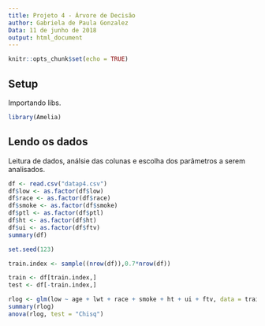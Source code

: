 ```yaml
---
title: Projeto 4 - Árvore de Decisão
author: Gabriela de Paula Gonzalez
Data: 11 de junho de 2018
output: html_document
---
```


```r
knitr::opts_chunk$set(echo = TRUE)
```

## Setup
Importando libs.

```r
library(Amelia)
```

## Lendo os dados
Leitura de dados, análsie das colunas e escolha dos parâmetros a serem analisados.

```r
df <- read.csv("datap4.csv")
df$low <- as.factor(df$low)
df$race <- as.factor(df$race)
df$smoke <- as.factor(df$smoke)
df$ptl <- as.factor(df$ptl)
df$ht <- as.factor(df$ht)
df$ui <- as.factor(df$ftv)
summary(df)
```




```r
set.seed(123)

train.index <- sample((nrow(df)),0.7*nrow(df))

train <- df[train.index,]
test <- df[-train.index,]
```

```r
rlog <- glm(low ~ age + lwt + race + smoke + ht + ui + ftv, data = train, family = binomial(link = "logit"))
summary(rlog)
anova(rlog, test = "Chisq")

```
